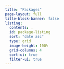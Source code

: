 ```yaml
---
title: "Packages"
page-layout: full
title-block-banner: false
listing:
  contents: .
  id: package-listing
  sort: "date asc"
  type: grid
  image-height: 100%
  grid-columns: 4
  sort-ui: true
  filter-ui: true
---
```


::: {#package-listing}
:::
